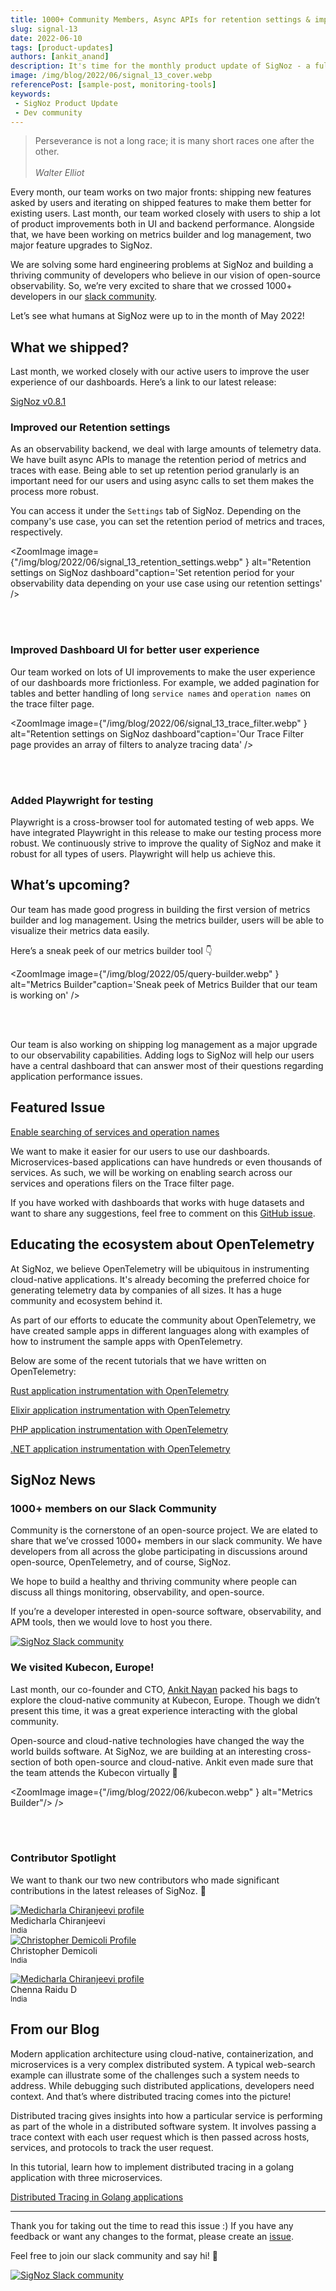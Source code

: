 ```yaml
---
title: 1000+ Community Members, Async APIs for retention settings & improved UI - SigNal 13
slug: signal-13
date: 2022-06-10
tags: [product-updates]
authors: [ankit_anand]
description: It's time for the monthly product update of SigNoz - a full-stack open-source APM tool. Find out what we've been upto at SigNoz during May, 2022.
image: /img/blog/2022/06/signal_13_cover.webp
referencePost: [sample-post, monitoring-tools]
keywords:
 - SigNoz Product Update
 - Dev community
---
```


<head>
  <link rel="canonical" href="https://signoz.io/blog/community-update-13/"/>
</head>


> Perseverance is not a long race; it is many short races one after the other.<br></br>
*Walter Elliot*
> 

Every month, our team works on two major fronts: shipping new features asked by users and iterating on shipped features to make them better for existing users. Last month, our team worked closely with users to ship a lot of product improvements both in UI and backend performance. Alongside that, we have been working on metrics builder and log management, two major feature upgrades to SigNoz.



We are solving some hard engineering problems at SigNoz and building a thriving community of developers who believe in our vision of open-source observability. So, we’re very excited to share that we crossed 1000+ developers in our [slack community](https://signoz.io/slack).

Let’s see what humans at SigNoz were up to in the month of May 2022!

## What we shipped?

Last month, we worked closely with our active users to improve the user experience of our dashboards. Here’s a link to our latest release:

[SigNoz v0.8.1](https://github.com/SigNoz/signoz/releases/tag/v0.8.1) 

### Improved our Retention settings

As an observability backend, we deal with large amounts of telemetry data. We have built async APIs to manage the retention period of metrics and traces with ease. Being able to set up retention period granularly is an important need for our users and using async calls to set them makes the process more robust.

You can access it under the `Settings` tab of SigNoz. Depending on the company's use case, you can set the retention period of metrics and traces, respectively.

<ZoomImage
    image={"/img/blog/2022/06/signal_13_retention_settings.webp" } alt="Retention settings on SigNoz dashboard"caption='Set retention period for your observability data depending on your use case using our retention settings'
/>

<br></br>

### Improved Dashboard UI for better user experience

Our team worked on lots of UI improvements to make the user experience of our dashboards more frictionless. For example, we added pagination for tables and better handling of long `service names` and `operation names` on the trace filter page.

<ZoomImage
    image={"/img/blog/2022/06/signal_13_trace_filter.webp" } alt="Retention settings on SigNoz dashboard"caption='Our Trace Filter page provides an array of filters to analyze tracing data'
/>

<br></br>

### Added Playwright for testing

Playwright is a cross-browser tool for automated testing of web apps. We have integrated Playwright in this release to make our testing process more robust. We continuously strive to improve the quality of SigNoz and make it robust for all types of users. Playwright will help us achieve this.

## What’s upcoming?

Our team has made good progress in building the first version of metrics builder and log management. Using the metrics builder, users will be able to visualize their metrics data easily.

Here’s a sneak peek of our metrics builder tool 👇

<ZoomImage
    image={"/img/blog/2022/05/query-builder.webp" } alt="Metrics Builder"caption='Sneak peek of Metrics Builder that our team is working on'
/>

<br></br>

Our team is also working on shipping log management as a major upgrade to our observability capabilities. Adding logs to SigNoz will help our users have a central dashboard that can answer most of their questions regarding application performance issues.

## Featured Issue

[Enable searching of services and operation names](https://github.com/SigNoz/signoz/issues/1224)

We want to make it easier for our users to use our dashboards. Microservices-based applications can have hundreds or even thousands of services. As such, we will be working on enabling search across our services and operations filers on the Trace filter page.

If you have worked with dashboards that works with huge datasets and want to share any suggestions, feel free to comment on this [GitHub issue](https://github.com/SigNoz/signoz/issues/1224).

## Educating the ecosystem about OpenTelemetry

At SigNoz, we believe OpenTelemetry will be ubiquitous in instrumenting cloud-native applications. It's already becoming the preferred choice for generating telemetry data by companies of all sizes. It has a huge community and ecosystem behind it.

As part of our efforts to educate the community about OpenTelemetry, we have created sample apps in different languages along with examples of how to instrument the sample apps with OpenTelemetry.

Below are some of the recent tutorials that we have written on OpenTelemetry:

[Rust application instrumentation with OpenTelemetry](https://signoz.io/blog/opentelemetry-rust/)

[Elixir application instrumentation with OpenTelemetry](https://signoz.io/blog/opentelemetry-elixir/)

[PHP application instrumentation with OpenTelemetry](https://signoz.io/blog/opentelemetry-php/)

[.NET application instrumentation with OpenTelemetry](https://signoz.io/blog/opentelemetry-dotnet/)

## SigNoz News

### 1000+ members on our Slack Community

Community is the cornerstone of an open-source project. We are elated to share that we’ve crossed 1000+ members in our slack community. We have developers from all across the globe participating in discussions around open-source, OpenTelemetry, and of course, SigNoz.

We hope to build a healthy and thriving community where people can discuss all things monitoring, observability, and open-source.

If you’re a developer interested in open-source software, observability, and APM tools, then we would love to host you there.

[![SigNoz Slack community](/img/blog/common/join_slack_cta.png)](https://signoz.io/slack)

### We visited Kubecon, Europe!

Last month, our co-founder and CTO, [Ankit Nayan](https://twitter.com/ankitnayan) packed his bags to explore the cloud-native community at Kubecon, Europe. Though we didn’t present this time, it was a great experience interacting with the global community.

Open-source and cloud-native technologies have changed the way the world builds software. At SigNoz, we are building at an interesting cross-section of both open-source and cloud-native. Ankit even made sure that the team attends the Kubecon virtually 🙂

<ZoomImage
    image={"/img/blog/2022/06/kubecon.webp" } alt="Metrics Builder"/>
/>

<br></br>

### Contributor Spotlight

We want to thank our two new contributors who made significant contributions in the latest releases of SigNoz. 🤗

<div class="row">
    <div class="col col--6">
      <div class="avatar">
      <a
         class="avatar__photo-link avatar__photo avatar__photo--lg"
         href="https://github.com/medicharlachiranjeevi"
      >
         <img
            alt="Medicharla Chiranjeevi profile"
            src="https://avatars.githubusercontent.com/u/17638736?v=4"
         />
      </a>
      <div class="avatar__intro">
         <div class="avatar__name">Medicharla Chiranjeevi</div>
         <small class="avatar__subtitle">
         India
         </small>
      </div>
      </div>
   </div>
    <div class="col col--6">
      <div class="avatar">
      <a
         class="avatar__photo-link avatar__photo avatar__photo--lg"
         href="https://github.com/cdemi"
      >
         <img
            alt="Christopher Demicoli Profile"
            src="https://avatars.githubusercontent.com/u/8025435?v=4"
         />
      </a>
      <div class="avatar__intro">
         <div class="avatar__name">Christopher Demicoli</div>
         <small class="avatar__subtitle">
            India
         </small>
      </div>
      </div>
   </div>
</div>

<p></p>

<div class="row">
    <div class="col col--6">
      <div class="avatar">
      <a
         class="avatar__photo-link avatar__photo avatar__photo--lg"
         href="https://github.com/dchennaraidu"
      >
         <img
            alt="Medicharla Chiranjeevi profile"
            src="https://avatars.githubusercontent.com/u/12108102?v=4"
         />
      </a>
      <div class="avatar__intro">
         <div class="avatar__name">Chenna Raidu D</div>
         <small class="avatar__subtitle">
         India
         </small>
      </div>
      </div>
   </div>
   </div>

<p></p>

## From our Blog

Modern application architecture using cloud-native, containerization, and microservices is a very complex distributed system. A typical web-search example can illustrate some of the challenges such a system needs to address. While debugging such distributed applications, developers need context. And that’s where distributed tracing comes into the picture!

Distributed tracing gives insights into how a particular service is performing as part of the whole in a distributed software system. It involves passing a trace context with each user request which is then passed across hosts, services, and protocols to track the user request.

In this tutorial, learn how to implement distributed tracing in a golang application with three microservices.

[Distributed Tracing in Golang applications](https://signoz.io/blog/distributed-tracing-golang/)

---

Thank you for taking out the time to read this issue :) If you have any feedback or want any changes to the format, please create an [issue](https://github.com/SigNoz/signoz/issues).

Feel free to join our slack community and say hi! 👋

[![SigNoz Slack community](/img/blog/common/join_slack_cta.png)](https://signoz.io/slack)
